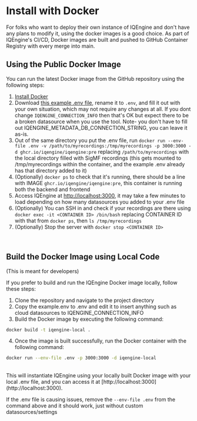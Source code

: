 # Install with Docker

For folks who want to deploy their own instance of IQEngine and don't have any plans to modify it, using the docker images is a good choice.
As part of IQEngine's CI/CD, Docker images are built and pushed to GitHub Container Registry with every merge into main.

## Using the Public Docker Image

You can run the latest Docker image from the GitHub repository using the following steps:

1. [Install Docker](https://docs.docker.com/engine/install/ubuntu/)
2. Download [this example .env file](https://raw.githubusercontent.com/IQEngine/IQEngine/main/example.env), rename it to `.env`, and fill it out with your own situation, which may not require any changes at all.  If you dont change `IQENGINE_CONNECTION_INFO` then that's OK but expect there to be a broken datasource when you use the tool.  Note- you don't have to fill out IQENGINE_METADATA_DB_CONNECTION_STRING, you can leave it as-is.
3. Out of the same directory you put the .env file, run `docker run --env-file .env -v /path/to/myrecordings:/tmp/myrecordings -p 3000:3000 -d ghcr.io/iqengine/iqengine:pre` replacing `/path/to/myrecordings` with the local directory filled with SigMF recordings (this gets mounted to /tmp/myrecordings within the container, and the example .env already has that directory added to it)
4. (Optionally) `docker ps` to check that it's running, there should be a line with IMAGE `ghcr.io/iqengine/iqengine:pre`, this container is running both the backend and frontend
5. Access IQEngine at [http://localhost:3000](http://localhost:3000), it may take a few minutes to load depending on how many datasources you added to your .env file
6. (Optionally) You can SSH in and check if your recordings are there using `docker exec -it <CONTAINER ID> /bin/bash` replacing CONTAINER ID with that from `docker ps`, then `ls /tmp/myrecordings`
7. (Optionally) Stop the server with `docker stop <CONTAINER ID>`

<br />

## Build the Docker Image using Local Code

(This is meant for developers)

If you prefer to build and run the IQEngine Docker image locally, follow these steps:

1. Clone the repository and navigate to the project directory
2. Copy the example.env to .env and edit it to insert anything such as cloud datasources to IQENGINE_CONNECTION_INFO
3. Build the Docker image by executing the following command:

```bash
docker build -t iqengine-local .
```

4. Once the image is built successfully, run the Docker container with the following command:

```bash
docker run --env-file .env -p 3000:3000 -d iqengine-local
```
<br />
This will instantiate IQEngine using your locally built Docker image with your local .env file, and you can access it at [http://localhost:3000](http://localhost:3000).

If the .env file is causing issues, remove the `--env-file .env` from the command above and it should work, just without custom datasources/settings
